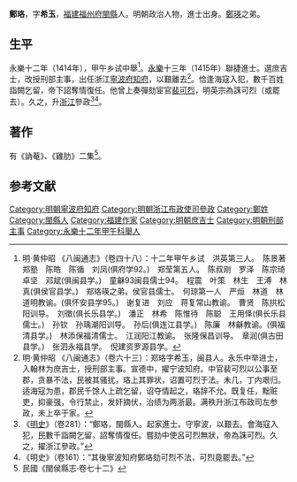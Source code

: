 '''鄭珞'''，字'''希玉'''，[[福建|福建]][[福州府|福州府]][[閩縣|閩縣]]人。明朝政治人物，進士出身。[[鄭瑛|鄭瑛]]之弟。

==生平==
永樂十二年（1414年），甲午乡试中舉<ref>明·黄仲昭 《八闽通志》（卷四十八）：十二年甲午乡试　洪英第三人。　陈景著　郑塾　陈皓　陈循　刘凤(俱府学92。)　郑莹第五人。　陈叔刚　罗泽　陈宗琦　卓坚　邓斌(俱闽县学。)　童龢93闽县儒士94。　程震　叶策　林生　王溥　林真(俱侯官县学。)　郑珞瑛之弟。侯官县儒士。　何琼第一人　严烜　林道　林道明教谕。(俱怀安县学95。)　谢复进　刘应　蒋复常山教谕。　曹贤　陈拱松阳训导。　刘徵(俱长乐县学。)　潘正　林希　陈惟待　陈聪　王用怿(俱长乐县儒士。)　孙钦　孙瑀潮阳训导。　孙后(俱连江县学。)　陈廉　林龢教谕。(俱福清县学。)　林添保福清儒士。　江润阳江教谕。　张隆保昌训导。　章润(俱古田县学。)　张泗永福县学。　倪建资罗源县学。</ref>。[[永樂|永樂]]十三年（1415年）聯捷進士。選庶吉士，改授刑部主事，出任浙江[[寧波府|寧波府]][[知府|知府]]，以艱離去<ref>明·黄仲昭 《八闽通志》（卷六十三）：郑珞字希玉，闽县人。永乐中举进士，入翰林为庶吉士，授刑部主事。宣德中，擢宁波知府。中官裴可烈以公事至郡，贪暴不法，民被其骚扰，珞上其罪状，诏置可烈于法。未几，丁内艰归。适海寇为患，郡民千馀人上疏乞留，诏夺情起之，珞辞不允。既复任，黜赃吏，抑豪强，令行禁止，发奸摘伏，治绩为两浙最。满秩升浙江布政司左参政，未上卒于家。</ref>。恰逢海寇入犯，數千百姓詣闕乞留，帝下詔奪情復任。他曾上奏彈劾宦官[[裴可烈|裴可烈]]，明英宗為誅可烈（或罷去）。久之，升[[浙江|浙江]]參政<ref>《[[明史|明史]]》（卷281）：“鄭珞，閩縣人。起家進士。守寧波，以艱去。會海寇入犯，民數千詣闕乞留，詔奪情復任。嘗劾中使呂可烈無狀，帝為誅可烈。久之，擢浙江參政。”</ref><ref>《明史》（卷161）：“其後寧波知府鄭珞劾可烈不法，可烈竟罷去。”</ref>。

==著作==
有《訥菴》、《雞肋》二集<ref>民國《閩侯縣志·卷七十二》</ref>。

==参考文献==
{{wikisource|明史/卷281}}
{{reflist}}

{{start box}}
{{s-off}}
{{s-before|[[黃永_(明朝)|黃永]]}}
{{s-title|明朝寧波府知府|1432年－1444年}}
{{s-after|[[陸奇_(宣德進士)|陸奇]]}}
{{end box}}

{{明朝人物小作品}}
{{永樂十三年乙未科殿試金榜}}
{{DEFAULTSORT:Zheng鄭}}
[[Category:明朝寧波府知府|Category:明朝寧波府知府]]
[[Category:明朝浙江布政使司參政|Category:明朝浙江布政使司參政]]
[[Category:鄭姓|Category:鄭姓]]
[[Category:閩縣人|Category:閩縣人]]
[[Category:福建作家|Category:福建作家]]
[[Category:明朝庶吉士|Category:明朝庶吉士]]
[[Category:明朝刑部主事|Category:明朝刑部主事]]
[[Category:永樂十二年甲午科舉人|Category:永樂十二年甲午科舉人]]